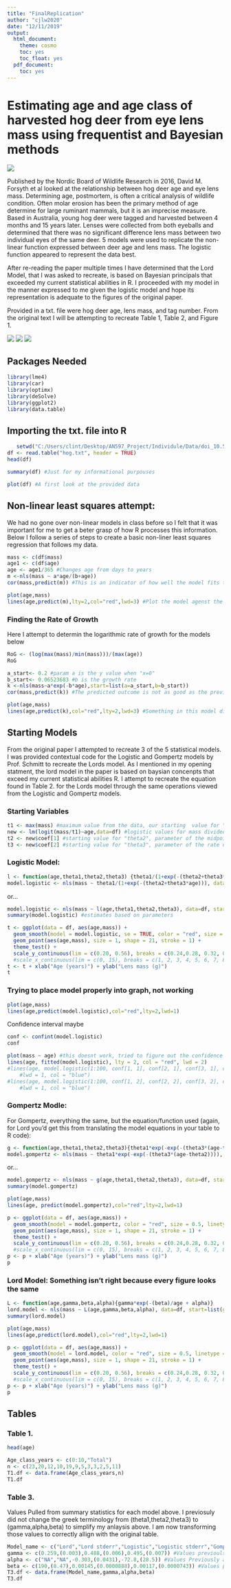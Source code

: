 ```yaml
---
title: "FinalReplication"
author: "cjlw2020"
date: "12/11/2019"
output:
  html_document:
    theme: cosmo
    toc: yes
    toc_float: yes
  pdf_document:
    toc: yes
---
```


# Estimating age and age class of harvested hog deer from eye lens mass using frequentist and Bayesian methods

![](imgg/Hog deer.jpg)

Published by the Nordic Board of Wildlife Research in 2016, David M. Forsyth et al looked at the relationship between hog deer age and eye lens mass. Determining age, postmortem, is often a critical analysis of wildlife condition. Often molar erosion has been the primary method of age determine for large ruminant mammals, but it is an imprecise measure. Based in Australia, young hog deer were tagged and harvested between 4 months and 15 years later. Lenses were collected from both eyeballs and determined that there was no significant difference lens mass between two individual eyes of the same deer. 5 models were used to replicate the non-linear function expressed between deer age and lens mass. The logistic function appeared to represent the data best. 

After re-reading the paper multiple times I have determined that the Lord Model, that I was asked to recreate, is based on Bayesian principals that exceeded my current statistical abilities in R. I proceeded with my model in the manner expressed to me given the logistic model and hope its representation is adequate to the figures of the original paper. 

Provided in a txt. file were hog deer age, lens mass, and tag number. From the original text I will be attempting to recreate Table 1, Table 2, and Figure 1. 

![](imgg/OG Table 1.png)
![](imgg/OG Table 3.png)
![](imgg/OG Figure 1.png)

## Packages Needed
```r
library(lme4)
library(car)
library(optimx)
library(deSolve)
library(ggplot2)
library(data.table)
```
## Importing the txt. file into R
```r
   setwd("C:/Users/clint/Desktop/AN597_Project/Individule/Data/doi_10.5061_dryad.0r31r__v1")
df <- read.table("hog.txt", header = TRUE)
head(df)
```

```r
summary(df) #Just for my informational purpouses
```
```r
plot(df) #A first look at the provided data
```
## Non-linear least squares attempt:

We had no gone over non-linear models in class before so I felt that it was important for me to get a beter grasp of how R processes this information. Below I follow a series of steps to create a basic non-liner least squares regression that follows my data. 
```r
mass <- c(df$mass)
age1 <- c(df$age)
age <- age1/365 #Changes age from days to years
m <-nls(mass ~ a*age/(b+age))
cor(mass,predict(m)) #This is an indicator of how well the model fits the data. Everythihg I found online indicated that the warning below is normal and nothing to worry about
```

```r
plot(age,mass) 
lines(age,predict(m),lty=2,col="red",lwd=3) #Plot the model agenst the data
```
### Finding the Rate of Growth

Here I attempt to determin the logarithmic rate of growth for the models below
```r
RoG <- (log(max(mass)/min(mass)))/(max(age)) 
RoG
```
```r
a_start<- 0.2 #param a is the y value when "x=0"
b_start<- 0.06523683 #b is the growth rate
k <-nls(mass~a*exp(-b*age),start=list(a=a_start,b=b_start))
cor(mass,predict(k)) #The predicted outcome is not as good as the previos attempt
```

```r
plot(age,mass)
lines(age,predict(k),col="red",lty=2,lwd=3) #Something in this model did not line up correctly. As you can see from the figure below, my line does not trend with the data
```

## Starting Models

From the original paper I attempted to recreate 3 of the 5 statistical models. I was provided contextual code for the Logistic and Gompertz models by Prof. Schmitt to recreate the Lords model. As I mentioned in my opening statment, the lord model in the paper is based on baysian concenpts that exceed my current statistical abilities R. I attempt to recreate the equation found in Table 2. for the Lords model through the same operations viewed from the Logistic and Gompertz models. 

### Starting Variables
```r
t1 <- max(mass) #maximum value from the data, our starting  value for "theta1", parameter for the asymptote of growth
new <- lm(logit(mass/t1)~age,data=df) #logistic values for mass divided by the asymptote (an approximation of the curve values for each individual)
t2 <- new$coef[1] #starting value for "theta2", parameter of the midpoint of the growth curve
t3 <- new$coef[2] #starting value for "theta3", parameter of the rate of growth
```

### Logistic Model:
```r
l <- function(age,theta1,theta2,theta3) {theta1/(1+exp(-(theta2+theta3*age)))}
model.logistic <- nls(mass ~ theta1/(1+exp(-(theta2+theta3*age))), data=df, start=list(theta1=t1,theta2=t2,theta3=t3))
```
or...
```r
model.logistic <- nls(mass ~ l(age,theta1,theta2,theta3), data=df, start=list(theta1=t1,theta2=t2,theta3=t3))
summary(model.logistic) #estimates based on parameters
```
```r
t <- ggplot(data = df, aes(age,mass)) +
  geom_smooth(model = model.logistic, se = TRUE, color = "red", size = 0.5, linetype = 2, alpha = 0.15)  +
  geom_point(aes(age,mass), size = 1, shape = 21, stroke = 1) +
  theme_test() +
  scale_y_continuous(lim = c(0.20, 0.56), breaks = c(0.24,0.28, 0.32, 0.36, 0.40, 0.44, 0.48, 0.52, 0.56))
  #scale_x_continuous(lim = c(0, 15), breaks = c(1, 2, 3, 4, 5, 6, 7, 8, 9, 10, 11, 12, 13, 14, 15))
t <- t + xlab("Age (years)") + ylab("Lens mass (g)") 
t
```
### Trying to place model properly into graph, not working
```r
plot(age,mass)
lines(age,predict(model.logistic),col="red",lty=2,lwd=1)
```
Confidence interval maybe
```r
conf <- confint(model.logistic)
conf
```

```r
plot(mass ~ age) #this doesnt work, tried to figure out the confidence interval
lines(age, fitted(model.logistic), lty = 2, col = "red", lwd = 2)
#lines(age, model.logistic(1:100, conf[1, 1], conf[2, 1], conf[3, 1], conf[4, 1]), lty = 2, 
    #lwd = 1, col = "blue")
#lines(age, model.logistic(1:100, conf[1, 2], conf[2, 2], conf[3, 2], conf[4, 2]), lty = 2, 
    #lwd = 1, col = "blue")
```

### Gompertz Modle: 
For Gompertz, everything the same, but the equation/function used (again, for Lord you'd get this from translating the model equations in your table to R code):
```r
g <- function(age,theta1,theta2,theta3){theta1*exp(-exp(-(theta3*(age-theta2))))}
model.gompertz <- nls(mass ~ theta1*exp(-exp(-(theta3*(age-theta2)))), data=df, start=list(theta1=t1,theta2=t2,theta3=t3))
```
or...
```r
model.gompertz <- nls(mass ~ g(age,theta1,theta2,theta3), data=df, start=list(theta1=t1,theta2=t2,theta3=t3))
summary(model.gompertz)
```
```r
plot(age,mass)
lines(age, predict(model.gompertz),col="red",lty=2,lwd=1)
```

```r
p <- ggplot(data = df, aes(age,mass)) +
  geom_smooth(model = model.gompertz, color = "red", size = 0.5, linetype = 2, alpha = 0.15)  +
  geom_point(aes(age,mass), size = 1, shape = 21, stroke = 1) +
  theme_test() +
  scale_y_continuous(lim = c(0.20, 0.56), breaks = c(0.24,0.28, 0.32, 0.36, 0.40, 0.44, 0.48, 0.52, 0.56))
  #scale_x_continuous(lim = c(0, 15), breaks = c(1, 2, 3, 4, 5, 6, 7, 8, 9, 10, 11, 12, 13, 14, 15))
p <- p + xlab("Age (years)") + ylab("Lens mass (g)") 
p
```

### Lord Model: Something isn't right because every figure looks the same
```r
L <- function(age,gamma,beta,alpha){gamma*exp(-(beta)/age + alpha)}
lord.model <- nls(mass ~ L(age,gamma,beta,alpha), data=df, start=list(gamma=t1,beta=,alpha=0.45))
summary(lord.model)
```

```r
plot(age,mass)
lines(age,predict(lord.model),col="red",lty=2,lwd=1)
```

```r
p <- ggplot(data = df, aes(age,mass)) +
  geom_smooth(model = lord.model, color = "red", size = 0.5, linetype = 2, alpha = 0.15)  +
  geom_point(aes(age,mass), size = 1, shape = 21, stroke = 1) +
  theme_test() +
  scale_y_continuous(lim = c(0.20, 0.56), breaks = c(0.24,0.28, 0.32, 0.36, 0.40, 0.44, 0.48, 0.52, 0.56))
  #scale_x_continuous(lim = c(0, 15), breaks = c(1, 2, 3, 4, 5, 6, 7, 8, 9, 10, 11, 12, 13, 14, 15))
p <- p + xlab("Age (years)") + ylab("Lens mass (g)") 
p
```

## Tables

### Table 1.
```r
head(age)
```

```r
Age_class_years <- c(0:10,"Total")
n <- c(23,20,12,10,19,9,5,3,3,2,5,11)
T1.df <- data.frame(Age_class_years,n)
T1.df
```

### Table 3.

Values Pulled from summary statistics for each model above. I previosuly did not change the greek terminology from (theta1,theta2,theta3) to (gamma,alpha,beta) to simplify my anlaysis above. I am now transforming those values to  correctly allign with the original table. 
```r
Model_name <- c("Lord","Lord stderr","Logistic","Logistic stderr","Gompertz","Gompertz stderr")
gamma <- c(0.259,(0.003),0.488,(0.006),0.495,(0.007)) #Values previoulsy allign with theta1
alpha <- c("NA","NA",-0.303,(0.0431),-72.8,(28.5)) #Values Previously allign with theta2
beta <- c(190,(8.47),0.00145,(0.0000888),0.00117,(0.0000743)) #Values previosuly allign with theta3
T3.df <- data.frame(Model_name,gamma,alpha,beta)
T3.df

```


